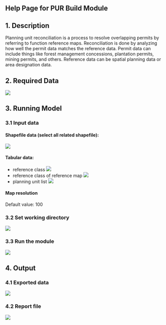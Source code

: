 ## Help Page for PUR Build Module

## 1. Description

Planning unit reconciliation is a process to resolve overlapping permits by referring to function reference maps. Reconciliation is done by analyzing how well the permit data matches the reference data. Permit data can include things like forest management concessions, plantation permits, mining permits, and others. Reference data can be spatial planning data or area designation data.

## 2. Required Data

![](image/input%20data.png)

## 3. Running Model

### 3.1 Input data

#### Shapefile data (select all related shapefile):

![](image/shapefile.png)

#### Tabular data:

-   reference class ![](image/ref_class.png)
-   reference class of reference map ![](image/ref_mapping.png)
-   planning unit list ![](image/pu_units.png)

#### Map resolution

Default value: 100

### 3.2 Set working directory

![](image/set%20wd.png)

### 3.3 Run the module

![](image/run.png)

## 4. Output

### 4.1 Exported data

![](image/exported%20data.png)

### 4.2 Report file

![](image/report.png)
